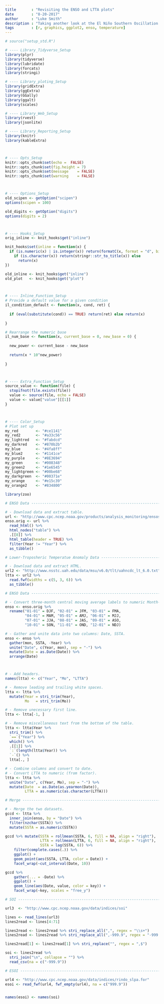 ```yaml
---
title       : "Revisiting the ENSO and LTTA plots"
date        : "8-20-2017"
author      : "Luke Smith"
description : "Taking another look at the El Niño Southern Oscillation and the Lower-Troposhperic Temperature Anomaly data sets."
tags        : [r, graphics, ggplot2, enso, temperature]
---
```


```r
# source("setup_std.R")

# ---- Library_Tidyverse_Setup
library(plyr)
library(tidyverse)
library(lubridate)
library(forcats)
library(stringi)

# ---- Library_ploting_Setup
library(gridExtra)
library(ggExtra)
library(GGally)
library(ggalt)
library(scales)

# ---- Library_Web_Setup
library(rvest)
library(jsonlite)

# ---- Library_Reporting_Setup
library(knitr)
library(kableExtra)



# ---- Opts_Setup
knitr::opts_chunk$set(echo =  FALSE)
knitr::opts_chunk$set(fig.height = 7)
knitr::opts_chunk$set(message    = FALSE)
knitr::opts_chunk$set(warning    = FALSE)



# ---- Options_Setup
old_scipen <- getOption("scipen")
options(scipen = 100)

old_digits <- getOption("digits")
options(digits = 2)



# ---- Hooks_Setup
orig_inline <- knit_hooks$get("inline")

knit_hooks$set(inline = function(x) {
  if (is.numeric(x) | is.integer(x)) return(formatC(x, format = "d", big.mark = ",")) else
    if (is.character(x)) return(stringr::str_to_title(x)) else
      return(x)
})

old_inline <- knit_hooks$get("inline")
old_plot   <- knit_hooks$get("plot")



# ---- Inline_Function_Setup
# Provide a default value for a given condition
il_condition_default <- function(x, cond, ret) {
  
  if (eval(substitute(cond)) == TRUE) return(ret) else return(x)
  
}

# Rearrange the numeric base
il_num_base <- function(x, current_base = 0, new_base = 0) {
  
  new_power <- current_base - new_base
  
  return(x * 10^new_power)
  
}



# ---- Extra_Function_Setup
source_value <- function(file) {
  stopifnot(file.exists(file))
  value <- source(file, echo = FALSE)
  value <- value["value"][[1]]
}



# ---- Color_Setup
# Plot set up
my_red        <- "#ce1141"
my_red2       <- "#a33c56"
my_lightred   <- "#fabdcd"
my_darkred    <- "#870b2b"
my_blue       <- "#4fa8ff"
my_blue2      <- "#1141ce"
my_purple     <- "#8E3694"
my_green      <- "#008348"
my_green2     <- "#1e6545"
my_lightgreen <- "#00be68"
my_darkgreen  <- "#00371e"
my_orange     <- "#e15c39"
my_orange2    <- "#834800"

```


```r
library(zoo)
```


```r
# ENSO Data ---------------------------------------------------------------

# - Download data and extract table.
url <- "http://www.cpc.ncep.noaa.gov/products/analysis_monitoring/ensostuff/ensoyears.shtml"
enso.orig <- url %>% 
  read_html() %>% 
  html_nodes("table") %>%
  .[[8]] %>%
  html_table(header = TRUE) %>%
  filter(Year != "Year") %>%
  as_tibble()

# Lower-Troposheric Temperatue Anomaly Data -------------------------------

# - Download data and extract HTML.
url2 <- "http://www.nsstc.uah.edu/data/msu/v6.0/tlt/uahncdc_lt_6.0.txt"
ltta <- url2 %>%
  read.fwf(widths = c(5, 3, 6)) %>%
  as_tibble()

```


```r
# ENSO Data ---------------------------------------------------------------

# - Convert three-month central moving average labels to numeric Month-Date.
enso <- enso.orig %>% 
  rename("01-01" = DJF, "02-01" = JFM, "03-01" = FMA,
         "04-01" = MAM, "05-01" = AMJ, "06-01" = MJJ,
         "07-01" = JJA, "08-01" = JAS, "09-01" = ASO,
         "10-01" = SON, "11-01" = OND, "12-01" = NDJ)

# - Gather and unite data into two columns: Date, SSTA.
enso <- enso %>%
  gather(mon, SSTA, -Year) %>%
  unite("Date", c(Year, mon), sep = "-") %>%
  mutate(Date = as.Date(Date)) %>%
  arrange(Date)



# - Add headers.
names(ltta) <- c("Year", "Mo", "LTTA")

# - Remove leading and trailing white spaces.
ltta <- ltta %>%
  mutate(Year = stri_trim(Year),
         Mo   = stri_trim(Mo))

# - Remove unecessary first line.
ltta <- ltta[-1, ]

# - Remove miscellaneous text from the bottom of the table.
ltta <- ltta$Year %>%
  stri_trim() %>%
  `==`("Year") %>%
  which() %>%
  .[[1]] %>%
  `:`(length(ltta$Year)) %>%
  `-`() %>%
  ltta[., ]

# - Combine columns and convert to date.
# - Convert LTTA to numeric (from factor).
ltta <- ltta %>%
  unite("Date", c(Year, Mo), sep = "-") %>%
  mutate(Date  = as.Date(as.yearmon(Date)),
         LTTA = as.numeric(as.character(LTTA)))
```


```r
# Merge -------------------------------------------------------------------

# - Merge the two datasets.
gccd <- ltta %>%
  inner_join(enso, by = "Date") %>%
  filter(nzchar(SSTA)) %>%
  mutate(SSTA = as.numeric(SSTA))
```


```r
gccd %>% mutate(SSTA = rollmean(SSTA, 6, fill = NA, align = "right"),
                LTTA = rollmean(LTTA, 6, fill = NA, align = "right"),
                SSTA = lag(SSTA, 6)) %>%
    filter(complete.cases(.)) %>%
    ggplot() +
    geom_point(aes(SSTA, LTTA, color = Date)) +
    facet_wrap(~cut_interval(Date, 10))

gccd %>%
    gather(... = -Date) %>%
    ggplot() +
    geom_line(aes(Date, value, color = key)) +
    facet_wrap(~key, scales = "free_y")
```


```r
# SOI ---------------------------------------------------------------------

url3  <- "http://www.cpc.ncep.noaa.gov/data/indices/soi"

lines <- read_lines(url3)
lines2read <- lines[4:71]

lines2read <- lines2read %>% stri_replace_all(",", regex = "\\s+")
lines2read <- lines2read %>% stri_replace_all(",-999.9", regex = "-999.9")

lines2read[1] <- lines2read[1] %>% stri_replace("", regex = ",$")

soi <- lines2read %>%
  stri_join("\n", collapse = "") %>%
  read_csv(na = c("-999.9"))

# ESOI --------------------------------------------------------------------

url4 <- "http://www.cpc.ncep.noaa.gov/data/indices/rindo_slpa.for"
esoi <- read_fwf(url4, fwf_empty(url4), na = c("999.9"))


names(esoi) <- names(soi)
```

```r

```
